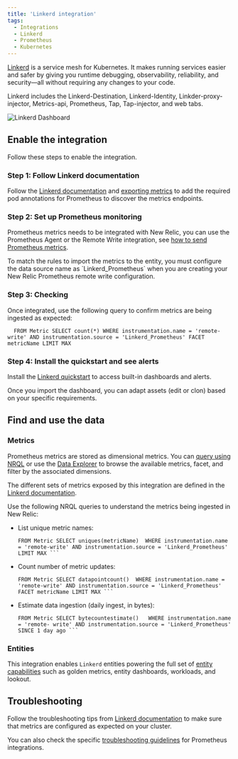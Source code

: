 ```yaml
---
title: 'Linkerd integration'
tags:
  - Integrations
  - Linkerd
  - Prometheus
  - Kubernetes
---
```



[Linkerd](https://linkerd.io/2.12/overview/) is a service mesh for Kubernetes. It makes running services easier and safer by giving you runtime debugging, observability, reliability, and security—all without requiring any changes to your code.

Linkerd includes the Linkerd-Destination, Linkerd-Identity, Linkder-proxy-injector, Metrics-api, Prometheus, Tap, Tap-injector, and web tabs.

<img
  title="Linkerd Dashboard"
  alt="Linkerd Dashboard"
  src={kubernetesLinkerdDashboard}
/>

## Enable the integration

Follow these steps to enable the integration.

### Step 1: Follow Linkerd documentation

Follow the [Linkerd documentation](https://linkerd.io/2.12/tasks/external-prometheus/) and [exporting metrics](https://linkerd.io/2.12/tasks/exporting-metrics/) to add the required pod annotations for Prometheus to discover the metrics endpoints.

### Step 2: Set up Prometheus monitoring

Prometheus metrics needs to be integrated with New Relic, you can use the Prometheus Agent or the Remote Write integration, see [how to send Prometheus metrics](https://docs.newrelic.com/docs/infrastructure/prometheus-integrations/get-started/send-prometheus-metric-data-new-relic/).

<Callout variant="important">
To match the rules to import the metrics to the entity, you must configure the data source name as `Linkerd_Prometheus` when you are creating your New Relic Prometheus remote write configuration.
</Callout>

### Step 3: Checking

Once integrated, use the following query to confirm metrics are being ingested as expected:

```
  FROM Metric SELECT count(*) WHERE instrumentation.name = 'remote-write' AND instrumentation.source = 'Linkerd_Prometheus' FACET metricName LIMIT MAX
```

### Step 4: Install the quickstart and see alerts

Install the [Linkerd quickstart](https://newrelic.com/instant-observability/linkerd-quickstart) to access built-in dashboards and alerts. 

Once you import the dashboard, you can adapt assets (edit or clon) based on your specific requirements.

## Find and use the data

### Metrics

Prometheus metrics are stored as dimensional metrics. You can [query using NRQL](/docs/telemetry-data-platform/get-data/apis/query-metric-data-type/) or use the [Data Explorer](/docs/query-your-data/explore-query-data/browse-data/introduction-data-explorer/) to browse the available metrics, facet, and filter by the associated dimensions.

The different sets of metrics exposed by this integration are defined in the [Linkerd documentation](https://linkerd.io/2.12/reference/proxy-metrics/).

Use the following NRQL queries to understand the metrics being ingested in New Relic:

* List unique metric names:

  ```
  FROM Metric SELECT uniques(metricName)  WHERE instrumentation.name = 'remote-write' AND instrumentation.source = 'Linkerd_Prometheus' LIMIT MAX ```
  ```

* Count number of metric updates:

  ```
  FROM Metric SELECT datapointcount()  WHERE instrumentation.name = 'remote-write' AND instrumentation.source = 'Linkerd_Prometheus' FACET metricName LIMIT MAX ```
  ```

* Estimate data ingestion (daily ingest, in bytes):

	```
  FROM Metric SELECT bytecountestimate()   WHERE instrumentation.name = 'remote- write' AND instrumentation.source = 'Linkerd_Prometheus' SINCE 1 day ago ```
  ```

### Entities

This integration enables `Linkerd` entities powering the full set of [entity capabilities](/docs/new-relic-solutions/new-relic-one/core-concepts/what-entity-new-relic/) such as golden metrics, entity dashboards, workloads, and lookout.

## Troubleshooting

Follow the troubleshooting tips from [Linkerd documentation](https://linkerd.io/2.12/getting-started/) to make sure that metrics are configured as expected on your cluster.

You can also check the specific [troubleshooting guidelines](/docs/infrastructure/prometheus-integrations/troubleshooting/no-data-appears-prometheus-integration) for Prometheus integrations.